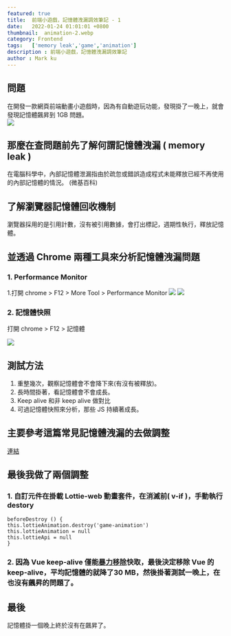 ```yaml
---
featured: true
title:  前端小遊戲，記憶體洩漏調效筆記 - 1
date:   2022-01-24 01:01:01 +0800
thumbnail:  animation-2.webp
category: Frontend
tags:   ['memory leak','game','animation']
description : 前端小遊戲，記憶體洩漏調效筆記
author : Mark ku
---
```


## 問題
在開發一款網頁前端動畫小遊戲時，因為有自動遊玩功能，發現掛了一晚上，就會發現記憶體飆昇到 1GB 問題。  
![](https://i.imgur.com/0PKf378.png)

## 那麼在查問題前先了解何謂記憶體洩漏 ( memory leak )
在電腦科學中，內部記憶體泄漏指由於疏忽或錯誤造成程式未能釋放已經不再使用的內部記憶體的情況。 (微基百科)

## 了解瀏覽器記憶體回收機制
瀏覽器採用的是引用計數，沒有被引用數據，會打出標記，週期性執行，釋放記憶體。

## 並透過 Chrome 兩種工具來分析記憶體洩漏問題
### 1. Performance Monitor 
1.打開 chrome > F12 > More Tool > Performance Monitor
![](https://i.imgur.com/Soh8NgQ.png)
![](https://i.imgur.com/uYF50DH.png)

### 2. 記憶體快照
打開 chrome > F12 > 記憶體

![](https://i.imgur.com/ui1UONh.png)

## 測試方法
1. 重整幾次，觀察記憶體會不會降下來(有沒有被釋放)。
2. 長時間掛著，看記憶體會不會成長。
3. Keep alive 和非 keep alive 做對比 
4. 可過記憶體快照來分析，那些 JS 持續著成長。

## 主要參考這篇常見記憶體洩漏的去做調整
[連結](https://juejin.cn/post/7003598687851151397)

## 最後我做了兩個調整
### 1. 自訂元件在掛載 Lottie-web 動畫套件，在消滅前( v-if )，手動執行 destory 

```
beforeDestroy () {
this.lottieAnimation.destroy('game-animation')
this.lottieAnimation = null
this.lottieApi = null
}
```

### 2. 因為 Vue keep-alive 僅能[暴力移除](https://juejin.cn/post/6844903649517240328?fbclid=IwAR3w4SGnitm-uS6G3NK-Bh91KMjuQurFpBomdGtsn5nNxsDlDNEmJAYxt7M)快取，最後決定移除 Vue 的 keep-alive，平均記憶體的就降了30 MB，然後掛著測試一晚上，在也沒有飆昇的問題了。


## 最後
記憶體掛一個晚上終於沒有在飆昇了。
